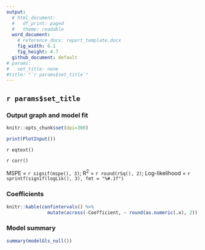 ```yaml
---
output:
  # html_document:
  #   df_print: paged
  #   theme: readable
  word_document:
    # reference_docx: report_template.docx
    fig_width: 6.1
    fig_height: 4.7
  github_document: default
# params:
#   set_title: none
#title: "`r params$set_title`"
---
```

## `r params$set_title`

### Output graph and model fit

```r
knitr::opts_chunk$set(dpi=300)
```

```r

print(PlotInput())
```


`r eqtext()`


`r corr()`

MSPE = `r signif(mspe(), 3)`; R^2^ = `r round(rSq(), 2)`; Log-likelihood = `r sprintf(signif(logLik(), 3), fmt = "%#.1f")`

### Coefficients

```r
knitr::kable(confintervals() %>% 
               mutate(across(-Coefficient, ~ round(as.numeric(.x), 2))))


```

### Model summary

```r

summary(modelGls_null())
```
